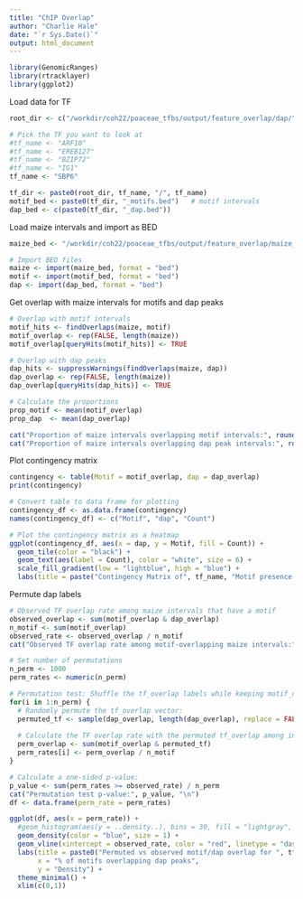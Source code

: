 ```yaml
---
title: "ChIP Overlap"
author: "Charlie Hale"
date: "`r Sys.Date()`"
output: html_document
---
```


``` r
library(GenomicRanges)
library(rtracklayer)
library(ggplot2)
```
Load data for TF
``` r
root_dir <- c("/workdir/coh22/poaceae_tfbs/output/feature_overlap/dap/")

# Pick the TF you want to look at
#tf_name <- "ARF10"
#tf_name <- "EREB127"
#tf_name <- "BZIP72"
#tf_name <- "IG1"
tf_name <- "SBP6"

tf_dir <- paste0(root_dir, tf_name, "/", tf_name)
motif_bed <- paste0(tf_dir, "_motifs.bed")   # motif intervals
dap_bed <- c(paste0(tf_dir, "_dap.bed"))
```
Load maize intervals and import as BED
``` r
maize_bed <- "/workdir/coh22/poaceae_tfbs/output/feature_overlap/maize_ref/B73v5_filtered_miniprot_500up_fixedCoords.bed"   # 13k maize intervals

# Import BED files
maize <- import(maize_bed, format = "bed")
motif <- import(motif_bed, format = "bed")
dap <- import(dap_bed, format = "bed")
```


Get overlap with maize intervals for motifs and dap peaks
``` r
# Overlap with motif intervals
motif_hits <- findOverlaps(maize, motif)
motif_overlap <- rep(FALSE, length(maize))
motif_overlap[queryHits(motif_hits)] <- TRUE

# Overlap with dap peaks
dap_hits <- suppressWarnings(findOverlaps(maize, dap))
dap_overlap <- rep(FALSE, length(maize))
dap_overlap[queryHits(dap_hits)] <- TRUE

# Calculate the proportions
prop_motif <- mean(motif_overlap)
prop_dap  <- mean(dap_overlap)

cat("Proportion of maize intervals overlapping motif intervals:", round(prop_motif, 2), "\n")
cat("Proportion of maize intervals overlapping dap peak intervals:", round(prop_dap, 2), "\n")
```

Plot contingency matrix
``` r
contingency <- table(Motif = motif_overlap, dap = dap_overlap)
print(contingency)

# Convert table to data frame for plotting
contingency_df <- as.data.frame(contingency)
names(contingency_df) <- c("Motif", "dap", "Count")

# Plot the contingency matrix as a heatmap
ggplot(contingency_df, aes(x = dap, y = Motif, fill = Count)) +
  geom_tile(color = "black") +
  geom_text(aes(label = Count), color = "white", size = 6) +
  scale_fill_gradient(low = "lightblue", high = "blue") +
  labs(title = paste("Contingency Matrix of", tf_name, "Motif presence vs dap in maize promoters"), x = "dap-seq peak", y = "Motif present")
```
Permute dap labels
``` r
# Observed TF overlap rate among maize intervals that have a motif
observed_overlap <- sum(motif_overlap & dap_overlap)
n_motif <- sum(motif_overlap)
observed_rate <- observed_overlap / n_motif
cat("Observed TF overlap rate among motif-overlapping maize intervals:", observed_rate, "\n")

# Set number of permutations
n_perm <- 1000
perm_rates <- numeric(n_perm)

# Permutation test: Shuffle the tf_overlap labels while keeping motif_overlap fixed.
for(i in 1:n_perm) {
  # Randomly permute the tf_overlap vector:
  permuted_tf <- sample(dap_overlap, length(dap_overlap), replace = FALSE)
  
  # Calculate the TF overlap rate with the permuted tf_overlap among intervals with a motif
  perm_overlap <- sum(motif_overlap & permuted_tf)
  perm_rates[i] <- perm_overlap / n_motif
}

# Calculate a one-sided p-value:
p_value <- sum(perm_rates >= observed_rate) / n_perm
cat("Permutation test p-value:", p_value, "\n")
df <- data.frame(perm_rate = perm_rates)

ggplot(df, aes(x = perm_rate)) +
  #geom_histogram(aes(y = ..density..), bins = 30, fill = "lightgray", color = "black") +
  geom_density(color = "blue", size = 1) +
  geom_vline(xintercept = observed_rate, color = "red", linetype = "dashed", size = 1) +
  labs(title = paste0("Permuted vs observed motif/dap overlap for ", tf_name),
       x = "% of motifs overlapping dap peaks",
       y = "Density") +
  theme_minimal() +
  xlim(c(0,1))
```
